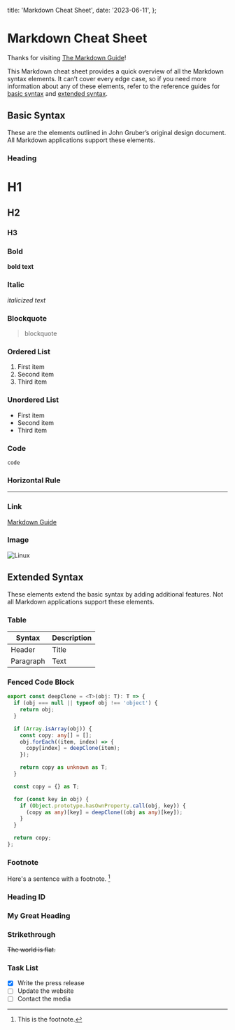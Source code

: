   title: 'Markdown Cheat Sheet',
  date: '2023-06-11',
};


# Markdown Cheat Sheet

Thanks for visiting [The Markdown Guide](https://www.markdownguide.org)!

<BannerImage
  src="https://replay.software/sleeve/images/BlogThemes@2x.jpg"
  alt="Test"
/>

This Markdown cheat sheet provides a quick overview of all the Markdown syntax elements. It can’t cover every edge case, so if you need more information about any of these elements, refer to the reference guides for [basic syntax](https://www.markdownguide.org/basic-syntax) and [extended syntax](https://www.markdownguide.org/extended-syntax).

## Basic Syntax

These are the elements outlined in John Gruber’s original design document. All Markdown applications support these elements.

### Heading

# H1

## H2

### H3

### Bold

**bold text**

### Italic

_italicized text_

### Blockquote

> blockquote

### Ordered List

1. First item
2. Second item
3. Third item

### Unordered List

- First item
- Second item
- Third item

### Code

`code`

### Horizontal Rule

---

### Link

[Markdown Guide](https://www.markdownguide.org)

### Image

![Linux](https://www.markdownguide.org/assets/images/tux.png)

## Extended Syntax

These elements extend the basic syntax by adding additional features. Not all Markdown applications support these elements.

### Table

| Syntax    | Description |
| --------- | ----------- |
| Header    | Title       |
| Paragraph | Text        |

### Fenced Code Block

```typescript
export const deepClone = <T>(obj: T): T => {
  if (obj === null || typeof obj !== 'object') {
    return obj;
  }

  if (Array.isArray(obj)) {
    const copy: any[] = [];
    obj.forEach((item, index) => {
      copy[index] = deepClone(item);
    });

    return copy as unknown as T;
  }

  const copy = {} as T;

  for (const key in obj) {
    if (Object.prototype.hasOwnProperty.call(obj, key)) {
      (copy as any)[key] = deepClone((obj as any)[key]);
    }
  }

  return copy;
};
```

### Footnote

Here's a sentence with a footnote. [^1]

[^1]: This is the footnote.

### Heading ID

### My Great Heading

### Strikethrough

~~The world is flat.~~

### Task List

- [x] Write the press release
- [ ] Update the website
- [ ] Contact the media
